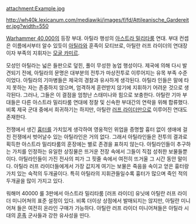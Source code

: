 {{{+1 '''Attilan Rough Riders'''}}}

attachment:Example.jpg

http://wh40k.lexicanum.com/mediawiki/images/f/fd/Attileanische_Gardereiter.jpg?width=550

[[Warhammer 40,000]]의 등장 부대. 아틸라 행성의 [[아스트라 밀리타룸]] 연대.
부대 컨셉은 이름에서부터 알수 있듯이 [[아틸라]]와 훈족이 모티브로, 아틸란 러프 라이더의 연대장이자 부족의 지휘자는 [[모굴 카미르]].

모성인 아틸라는 넓은 들판으로 덮힌, 풀이 무성한 농업 행성이다. 제국에 의해 다시 발견되기 전에, 아틸라의 문명은 대부분의 전투가 마상전투로 이루어지는 유목 부족 수준이었다. 아틸라의 기마병들은 제국의 경찰과 유사하게 생각된다. 아틸라 인들은 말에 타지 못하는 자는 존중하지 않으며, 엄격하게 훈련받지 않기에 지휘하기 어려운 것으로 생각된다. 그러나, 그들은 이 결점을 엄청난 스태미나와 힘으로 보충한다. 아틸란 기마 부대들은 다른 아스트라 밀리타룸 연대에 정찰 및 신속한 부대간의 연락을 위해 합류했다. 비록 제국 군대 중에서 희귀하기는 하지만, 아틸란 [[러프 라이더]]만으로 이루어진 연대도 존재한다.

전쟁에서 생긴 [[흉터]]를 가치있게 생각하여 영웅적인 위업을 증명할 흉터 없이 생애에 걸친 전쟁에서 벗어날수 있는 아틸라인은 거의 없다. 그래서 아틸라인들은 전투의 결과로 획득한 아스트라 밀리타룸의 훈장에는 별로 존경을 표하지 않는다. 아틸라인들이 추구하는 가치를 인정하는 유일한 상징물은 뜨거운 전장 속에서 그들이 직접 성취한 보물들뿐이다. 아틸라인들이 가진 전사의 피가 그 핏줄 속에서 여전히 뜨거울 그 시간 동안 말이다. 아틸라 러프 라이더들에게서 가장 값지게 여기는 보물은 죽음을 속이고 얻은 흉터랑 가치 있는 숙적의 두개골이다. 특히 아틸라의 지휘관들일수록 흉터가 많으며 죽인 적의 두개골을 많이 가지고 있다.

워해머 40000 룰 3판에서 아스트라 밀리타룸 [러프 라이더] 유닛에 아틸란 러프 라이더 미니어쳐의 표준 설정이 있다. 비록 더이상 상점에서 발매되지는 않지만, 아틸란 미니어쳐 들은 여전히 온라인 구매가 가능하다. 아틸란 러프 라이더 미니어쳐들은 아틸라 시대의 [[훈족]] 군사들과 강한 유사성을 띤다.
